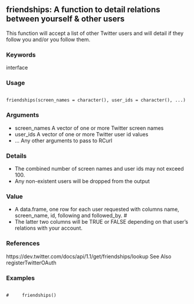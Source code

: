 ## friendships: A function to detail relations between yourself & other users 
This function will accept a list of other Twitter users and will detail if they follow you and/or you follow them. 

### Keywords
interface 

### Usage
<pre><code>
friendships(screen_names = character(), user_ids = character(), ...)
</code></pre>

### Arguments
* screen_names A vector of one or more Twitter screen names 
* user_ids A vector of one or more Twitter user id values 
* ... Any other arguments to pass to RCurl 

### Details
* The combined number of screen names and user ids may not exceed 100.
* Any non-existent users will be dropped from the output 

### Value
* A data.frame, one row for each user requested with columns name, screen_name, id, following and followed_by. #
* The latter two columns will be TRUE or FALSE depending on that user's relations with your account. 

### References
https://dev.twitter.com/docs/api/1.1/get/friendships/lookup 
See Also
registerTwitterOAuth 

### Examples
<pre><code>
#     friendships()
</code></pre>
